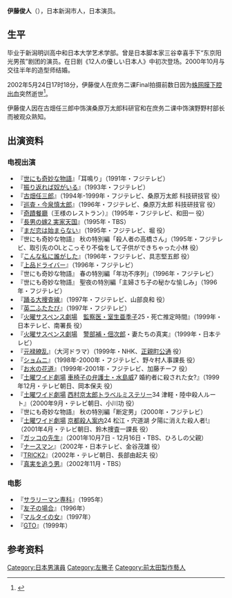 {{Infobox entertainer
| type = 男演员
| name =伊藤俊人
| image =Itō Toshihito.jpg
| caption =
| birthdate = 1962年2月16日
| location = {{JPN}}[[新潟县|新潟县]][[新潟市|新潟市]]
| deathdate = {{death date and age|2002|5|24|1962|2|16|}}
| academyawards =
| goldenglobeawards =
| baftaawards =
| emmyawards = 
}}
{{japanese|japanese=伊藤 俊人|kana=いとう としひと|romaji=Itō Toshihito}}
'''伊藤俊人'''（{{bd|1962年|2月16日|2002年|5月24日|catIdx=Itou Toshihito}}），日本新潟市人，日本演员。

==生平==
毕业于新潟明训高中和日本大学艺术学部。曾是日本脚本家三谷幸喜手下“东京阳光男孩”剧团的演员。在日剧《12人の優しい日本人》中初次登场。2000年10月与交往半年的造型师结婚。

2002年5月24日17时18分，伊藤俊人在庶务二课Final拍摄前数日因为[[蛛网膜下腔出血|蛛网膜下腔出血]]突然逝世<ref>{{cite web |url=http://ent.sina.com.cn/s/j/2002-05-27/85052.html |title=日剧《庶务二课》男主角伊藤俊人因脑出血逝世(图) |first= |last= |work=ent.sina.com.cn |year=2011 [last update] |accessdate=23 April 2011 |archive-date=2019-09-09 |archive-url=https://web.archive.org/web/20190909185502/http://ent.sina.com.cn/s/j/2002-05-27/85052.html }}</ref>。

伊藤俊人因在古畑任三郎中饰演桑原万太郎科研官和在庶务二课中饰演野野村部长而被观众熟知。

==出演资料==
===电视出演===
*『[[世にも奇妙な物語|世にも奇妙な物語]]』「耳鳴り」（1991年・フジテレビ）
*『[[振り返れば奴がいる|振り返れば奴がいる]]』（1993年・フジテレビ）
*『[[古畑任三郎|古畑任三郎]]』（1994年-1999年・フジテレビ、桑原万太郎 科技研技官 役）
*『[[古畑任三郎#巡査・今泉慎太郎番外篇|巡査・今泉慎太郎]]』（1996年・フジテレビ、桑原万太郎 科技研技官 役）
*『[[奇蹟餐廳|奇蹟餐廳]]（王様のレストラン）』（1995年・フジテレビ、和田一 役）
*『[[長男の嫁|長男の嫁2 実家天国]]』（1995年・TBS）
*『[[まだ恋は始まらない|まだ恋は始まらない]]』（1995年・フジテレビ、堀 役）
*『世にも奇妙な物語』 秋の特別編「殺人者の高橋さん」（1995年・フジテレビ、取引先のOLとこっそり不倫をして子供ができちゃった小林 役）
*『[[こんな私に誰がした|こんな私に誰がした]]』（1996年・フジテレビ、具志堅五郎 役）
*『[[上品ドライバー|上品ドライバー]]』（1996年・フジテレビ）
*『世にも奇妙な物語』 春の特別編「年功不序列」（1996年・フジテレビ）
*『世にも奇妙な物語』 聖夜の特別編「主婦さち子の秘かな愉しみ」（1996年・フジテレビ）
*『[[踊る大捜査線|踊る大捜査線]]』（1997年・フジテレビ、山部良和 役）
*『[[英二ふたたび|英二ふたたび]]』（1997年・フジテレビ）
*『[[火曜サスペンス劇場|火曜サスペンス劇場]]　[[監察医・室生亜季子|監察医・室生亜季子]]25・死亡推定時間』（1999年・日本テレビ、南署長 役）
*『[[火曜サスペンス劇場|火曜サスペンス劇場]]　[[警部補・佃次郎|警部補・佃次郎]]・妻たちの真実』（1999年・日本テレビ）
*『[[元禄繚乱|元禄繚乱]]』（大河ドラマ）（1999年・NHK、[[正親町公通|正親町公通]]  役）
*『[[ショムニ_(テレビドラマ)|ショムニ]]』（1998年-2000年・フジテレビ、野々村人事課長 役）
*『[[お水の花道|お水の花道]]』（1999年-2001年・フジテレビ、加藤チーフ 役）
*『[[土曜ワイド劇場|土曜ワイド劇場]] [[車椅子の弁護士・水島威|車椅子の弁護士・水島威]]7 婚約者に殺された女?』（1999年12月・テレビ朝日、岡本保夫 役）
*『[[土曜ワイド劇場|土曜ワイド劇場]] [[西村京太郎トラベルミステリー|西村京太郎トラベルミステリー]]34 津軽・陸中殺人ルート』（2000年9月・テレビ朝日、小川功 役）
*『世にも奇妙な物語』 秋の特別編「断定男」（2000年・フジテレビ）
*『[[土曜ワイド劇場|土曜ワイド劇場]] [[京都殺人案内|京都殺人案内]]24 松江・宍道湖 夕陽に消えた殺人者!』（2001年4月・テレビ朝日、鈴木捜査一課長 役）
*『[[ガッコの先生|ガッコの先生]]』（2001年10月7日 - 12月16日・TBS、ひろしの父親）
*『[[ナースマン|ナースマン]]』（2002年・日本テレビ、金谷茂雄 役）
*『[[トリック_(テレビドラマ)|TRICK2]]』（2002年・テレビ朝日、長部由起夫 役）
*『[[真実を追う男|真実を追う男]]』（2002年11月・TBS）

===电影===
*『[[サラリーマン専科|サラリーマン専科]]』（1995年）
*『[[友子の場合|友子の場合]]』（1996年）
*『[[マルタイの女|マルタイの女]]』（1997年）
*『[[GTO|GTO]]』（1999年）

==参考资料==
{{reflist}}

{{DEFAULTSORT:Itō Toshihito}}

[[Category:日本男演員|Category:日本男演員]]
[[Category:左撇子|Category:左撇子]]
[[Category:前太田製作藝人|Category:前太田製作藝人]]